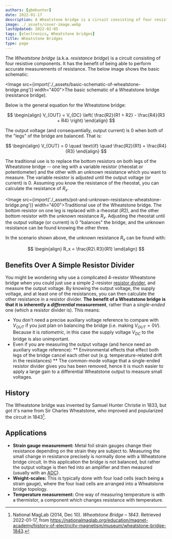 ```yaml
---
authors: [gbmhunter]
date: 2022-01-17
description: A Wheatstone bridge is a circuit consisting of four resistive components that is used to perform accurate measurements of resistance, for example in load cells. This page covers schematics, equations, and more.
image: ./_assets/cover-image.webp
lastUpdated: 2022-02-05
tags: [electronics, Wheatstone bridges]
title: Wheatstone Bridges
type: page
---
```


<WarningIsNotes />

The _Wheatstone bridge_ (a.k.a. _resistance bridge_) is a circuit consisting of four resistive components. It has the benefit of being able to perform accurate measurements of resistance. The below image shows the basic schematic:

<Image src={import('./_assets/basic-schematic-of-wheatstone-bridge.png')} width="400">The basic schematic of a Wheatstone bridge (resistance bridge).</Image>

Below is the general equation for the Wheatstone bridge:

$$
\begin{align}
V_{OUT} = V_{DC} \left( \frac{R2}{R1 + R2} - \frac{R4}{R3 + R4} \right)
\end{align}
$$

The output voltage (and consequentially, output current) is 0 when both of the "legs" of the bridge are balanced. That is:

$$
\begin{align}
V_{OUT} = 0 \quad \text{if} \quad \frac{R2}{R1} = \frac{R4}{R3}
\end{align}
$$

The traditional use is to replace the bottom resistors on both legs of the Wheatstone bridge -- one leg with a variable resistor (rheostat or potentiometer) and the other with an unknown resistance which you want to measure. The variable resistor is adjusted until the output voltage (or current) is $0$. Assuming you know the resistance of the rheostat, you can calculate the resistance of $R_x$.

<Image src={import('./_assets/pot-and-unknown-resistance-wheatstone-bridge.png')} width="400">Traditional use of the Wheatstone bridge. The bottom resistor on one leg is replaced with a rheostat ($R2$), and the other bottom resistor with the unknown resistance $R_x$. Adjusting the rheostat until the output voltage (or current) is 0 "balances" the bridge, and the unknown resistance can be found knowing the other three.</Image>

In the scenario shown above, the unknown resistance $R_x$ can be found with:

$$
\begin{align}
R_x = \frac{R2\ R3}{R1}
\end{align}
$$

## Benefits Over A Simple Resistor Divider

You might be wondering why use a complicated 4-resistor Wheatstone bridge when you could just use a simple 2-resistor [resistor divider](/electronics/components/resistors/#resistor-dividers), and measure the output voltage. By knowing the output voltage, the supply voltage, and at least one of the resistances, you can then calculate the other resistance in a resistor divider. **The benefit of a Wheatstone bridge is that it is inherently a _differential_ measurement**, rather than a _single-ended_ one (which a resistor divider is). This means:

* You don't need a precise auxiliary voltage reference to compare with $V_{OUT}$ if you just plan on balancing the bridge (i.e. making $V_{OUT} = 0V$). Because it is _ratiometric_, in this case the supply voltage $V_{DC}$ to the bridge is also unimportant.
* Even if you are measuring the output voltage (and hence need an auxiliary voltage reference):
** Environmental effects that effect both legs of the bridge cancel each other out (e.g. temperature-related drift in the resistances)
** The common-mode voltage that a single-ended resistor divider gives you has been removed, hence it is much easier to apply a large gain to a differential Wheatstone output to measure small voltages.

## History

The Wheatstone bridge was invented by Samuel Hunter Christie in 1833, but got it's name from Sir Charles Wheatstone, who improved and popularized the circuit in 1843[^bib-maglab-wheatstone-history].

## Applications

* **Strain gauge measurement:** Metal foil strain gauges change their resistance depending on the strain they are subject to. Measuring the small change in resistance precisely is normally done with a Wheatstone bridge circuit. In this application the bridge is not balanced, but rather the output voltage is then fed into an amplifier and then measured (usually with an [ADC](/electronics/components/analogue-to-digital-converters-adcs/)).
* **Weight-scales:** This is typically done with four load cells (each being a strain gauge), where the four load cells are arranged into a Wheatstone bridge topology.
* **Temperature measurement:** One way of measuring temperature is with a thermistor, a component which changes resistance with temperature.

[^bib-maglab-wheatstone-history]:  National MagLab (2014, Dec 10). _Wheatstone Bridge – 1843_. Retrieved 2022-01-17, from https://nationalmaglab.org/education/magnet-academy/history-of-electricity-magnetism/museum/wheatstone-bridge-1843.
